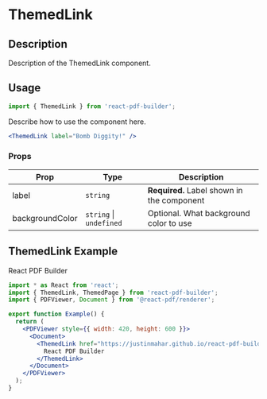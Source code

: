 

<Meta title="Documentation/Components/Basics/ThemedLink" />

<h1>ThemedLink</h1>

## Description

Description of the ThemedLink component.

## Usage

```jsx
import { ThemedLink } from 'react-pdf-builder';
```

Describe how to use the component here.

```jsx
<ThemedLink label="Bomb Diggity!" />
```

### Props

| Prop            | Type                        | Description                                |
| --------------- | --------------------------- | ------------------------------------------ |
| label           | `string`                    | **Required.** Label shown in the component |
| backgroundColor | `string` &#124; `undefined` | Optional. What background color to use     |

## ThemedLink Example

<DocsPDF>
  <ThemedLink href="https://justinmahar.github.io/react-pdf-builder/?path=/docs/home--docs">React PDF Builder</ThemedLink>
</DocsPDF>

```jsx
import * as React from 'react';
import { ThemedLink, ThemedPage } from 'react-pdf-builder';
import { PDFViewer, Document } from '@react-pdf/renderer';

export function Example() {
  return (
    <PDFViewer style={{ width: 420, height: 600 }}>
      <Document>
        <ThemedLink href="https://justinmahar.github.io/react-pdf-builder/?path=/docs/home--docs">
          React PDF Builder
        </ThemedLink>
      </Document>
    </PDFViewer>
  );
}
```
